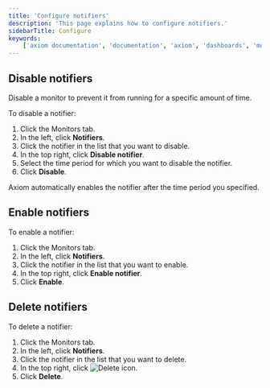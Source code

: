 ```yaml
---
title: 'Configure notifiers'
description: 'This page explains how to configure notifiers.'
sidebarTitle: Configure
keywords:
    ['axiom documentation', 'documentation', 'axiom', 'dashboards', 'monitors', 'notifiers', 'slack', 'email', 'pagerduty', 'webhook', 'opsgenie', 'discord', 'discord webhook']
---
```


## Disable notifiers

Disable a monitor to prevent it from running for a specific amount of time.

To disable a notifier:
1. Click the Monitors tab.
1. In the left, click **Notifiers**.
1. Click the notifier in the list that you want to disable.
1. In the top right, click **Disable notifier**.
1. Select the time period for which you want to disable the notifier.
1. Click **Disable**.

Axiom automatically enables the notifier after the time period you specified.

## Enable notifiers

To enable a notifier:
1. Click the Monitors tab.
1. In the left, click **Notifiers**.
1. Click the notifier in the list that you want to enable.
1. In the top right, click **Enable notifier**.
1. Click **Enable**.

## Delete notifiers

To delete a notifier:
1. Click the Monitors tab.
1. In the left, click **Notifiers**.
1. Click the notifier in the list that you want to delete.
1. In the top right, click <img src="/doc-assets/icons/delete.svg" className="inline-icon" alt="Delete icon" />.
1. Click **Delete**.